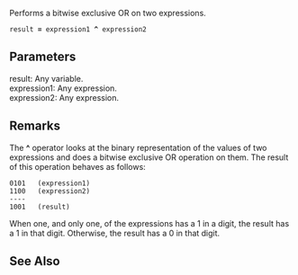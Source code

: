 Performs a bitwise exclusive OR on two expressions.

 result '''=''' expression1 '''^''' expression2
==Parameters==
; result: Any variable.
; expression1: Any expression.
; expression2: Any expression.

==Remarks==
The '''^''' operator looks at the binary representation of the values of two expressions and does a bitwise exclusive OR operation on them. The result of this operation behaves as follows:

 0101   (expression1)
 1100   (expression2)
 ----
 1001   (result)
When one, and only one, of the expressions has a 1 in a digit, the result has a 1 in that digit. Otherwise, the result has a 0 in that digit.


==See Also==

              

              

              
